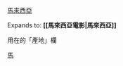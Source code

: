 {{flagdeco|MYS}} [[馬來西亞電影|馬來西亞]]<noinclude>

Expands to: '''<nowiki>[[馬來西亞電影|馬來西亞]]</nowiki>'''

用在{{t1|Infobox Film}}的「產地」欄

[[Category:馬來西亞電影作品| ]]
[[Category:電影產地模板|馬]]</noinclude>